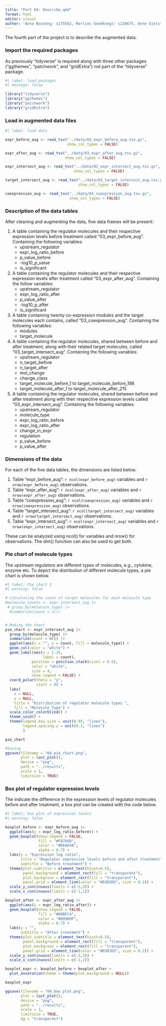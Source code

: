 ```yaml
---
title: "Part 04: Describe.qmd"
format: html
editor: visual
author: "Anna Boateng: s175562, Marlies Goedknegt: s220675, Anne Gjelstrup: s194530, Katja Jagd: s185395, Olivia Ronnenberg: s183359"
---
```


The fourth part of the project is to describe the augmented data.

### Import the required packages

As previously "tidyverse" is required along with three other packages ("ggthemes", "patchwork", and "gridExtra") not part of the "tidyverse" package.

```r
#| label: load packages
#| message: false

library("tidyverse")
library("ggthemes")
library("patchwork")
library("gridExtra")

```

### Load in augmented data files

```r
#| label: load data

expr_before_aug <- read_tsv("../data/03_expr_before_aug.tsv.gz",
                            show_col_types = FALSE)

expr_after_aug <- read_tsv("../data/03_expr_after_aug.tsv.gz",
                           show_col_types = FALSE)

expr_intersect_aug <- read_tsv("../data/03_expr_intersect_aug.tsv.gz",
                               show_col_types = FALSE)

target_intersect_aug <- read_tsv("../data/03_target_intersect_aug.tsv.gz",
                                 show_col_types = FALSE)

coexpression_aug <- read_tsv("../data/03_coexpression_aug.tsv.gz",
                             show_col_types = FALSE)
```

### Description of the data tables

After cleaning and augmenting the data, five data frames will be present:

1.  A table containing the regulator molecules and their respective expression levels before treatment called "03_expr_before_aug". Containing the following variables:
    -   upstream_regulator
    -   expr_log_ratio_before
    -   p_value_before
    -   -log10_p_value
    -   is_significant
2.  A table containing the regulator molecules and their respective expression levels after treatment called "03_expr_after_aug". Containing the follow variables:
    -   upstream_regulator
    -   expr_log_ratio_after
    -   p_value_after
    -   -log10_p_after
    -   is_significant
3.  A table containing twenty co-expression modules and the target molecules each contains, called "03_coexpression_aug". Containing the following variables:
    -   modules
    -   target_molecule
4.  A table containing the regulator molecules, shared between before and after treatment, along with their related target molecules, called "03_target_intersect_aug". Containing the following variables:
    -   upstream_regulator
    -   n_target_before
    -   n_target_after
    -   mol_change
    -   change_class
    -   target_molecule_before_1 to target_molecule_before_198
    -   target_molecule_after_1 to target_molecule_after_215
5.  A table containing the regulator molecules, shared between before and after treatment along with their respective expression levels called "03_expr_intersect_aug". Containing the following variables:
    -   upstream_regulator
    -   molecule_type
    -   expr_log_ratio_before
    -   expr_log_ratio_after
    -   change_in_expr
    -   regulation
    -   p_value_before
    -   p_value_after

### Dimensions of the data

For each of the five data tables, the dimensions are listed below.

1.  Table "expr_before_aug": `r ncol(expr_before_aug)` variables and `r nrow(expr_before_aug)` observations.
2.  Table "expr_after_aug": `r ncol(expr_after_aug)` variables and `r nrow(expr_after_aug)` observations.
3.  Table "coexpression_aug": `r ncol(coexpression_aug)` variables and `r nrow(coexpression_aug)` observations.
4.  Table "target_intersect_aug": `r ncol(target_intersect_aug)` variables and `r nrow(target_intersect_aug)` observations.
5.  Table "expr_intersect_aug": `r ncol(expr_intersect_aug)` variables and `r nrow(expr_intersect_aug)` observations.

These can be analyzed using ncol() for variables and nrow() for observations. The dim() function can also be used to get both.

### Pie chart of molecule types

The upstream regulators are different types of molecules, e.g., cytokine, enzyme etc. To depict the distribution of different molecule types, a pie chart is shown below.

```r
#| label: Pie chart 2
#| warning: false 

# Calculating the count of target molecules for each molecule type
#molecule_counts <- expr_intersect_aug |>
 # group_by(molecule_type) |>
  #summarize(count = n())


# Making the chart 
pie_chart <- expr_intersect_aug |> 
  group_by(molecule_type) |>
  summarize(count = n()) |> 
  ggplot(aes(x = "", y = count, fill = molecule_type)) +
  geom_col(color = "white") +
  geom_label(aes(x = 1.35,
                 label = count),
            position = position_stack(vjust = 0.5), 
            color = "white",
            size = 4,
            show.legend = FALSE) +
  coord_polar(theta = "y",
              start = 0) +
  labs(
    x = NULL, 
    y = NULL,
    title = "Distribution of regulator molecule types ",
    fill = "Molecule Type") +
  scale_color_colorblind() +
  theme_void() +
  theme(legend.key.size = unit(0.95, "lines"),
        legend.spacing.y = unit(0.3, "lines")
        )

pie_chart

#Saving
ggsave(filename = "04_pie_chart.png",
       plot = last_plot(),
       device = "png",
       path = "../results", 
       scale = 1,
       limitsize = TRUE)
```

### Box plot of regulator expression levels

The indicate the difference in the expression levels of regulator molecules before and after treatment, a box plot can be created with the code below.

```r
#| label: box plot of expression levels 
#| warning: false 

boxplot_before <- expr_before_aug |> 
  ggplot(aes(y = expr_log_ratio_before)) +
  geom_boxplot(show.legend = FALSE,
               fill = "#F8766D",
               color = "#D6464A",
               alpha = 0.7) +
  labs(y = "Expression log ratio",
       title = "Regulator expression levels before and after treatment",
       subtitle = "Before treatment") +
  theme(plot.subtitle = element_text(hjust=0.5),
        panel.background = element_rect(fill = "transparent"),
        plot.backgroun = element_rect(fill = "transparent"),
        panel.grid = element_line(color = "#D3D3D3", size = 0.2)) +
  scale_y_continuous(limits = c(-5,5)) +
  scale_x_continuous(limits = c(-1,1))

boxplot_after <- expr_after_aug |> 
  ggplot(aes(y = expr_log_ratio_after)) +
  geom_boxplot(show.legend = FALSE,
               fill = "#00BFC4",
               color = "#009B9F",
               alpha = 0.7) +
  labs(y = "",
       subtitle = "After treatment") +
  theme(plot.subtitle = element_text(hjust=0.5),
        panel.background = element_rect(fill = "transparent"),
        plot.backgroun = element_rect(fill = "transparent"),
        panel.grid = element_line(color = "#D3D3D3", size = 0.2)) +
  scale_y_continuous(limits = c(-5,5)) +
  scale_x_continuous(limits = c(-1,1))

boxplot_expr <- boxplot_before + boxplot_after +
  plot_annotation(theme = theme(plot.background = NULL))

boxplot_expr

ggsave(filename = "04_box_plot.png",
       plot = last_plot(),
       device = "png",
       path = "../results",
       scale = 1,
       limitsize = TRUE,
       bg = "transparent")

```
